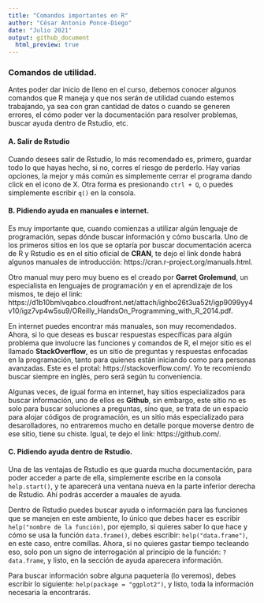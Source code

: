 ---
title: "Comandos importantes en R"
author: "César Antonio Ponce-Diego"
date: "Julio 2021"
output: github_document
  html_preview: true
---

### Comandos de utilidad. 

Antes poder dar inicio de lleno en el curso, debemos conocer algunos comandos que R maneja y que nos serán de utilidad cuando estemos trabajando, ya sea con gran cantidad de datos o cuando se generen errores, el cómo poder ver la documentación para resolver problemas, buscar ayuda dentro de Rstudio, etc. 

#### A. Salir de Rstudio

Cuando desees salir de Rstudio, lo más recomendado es, primero, guardar todo lo que hayas hecho, si no, corres el riesgo de perderlo. Hay varias opciones, la mejor y más común es simplemente cerrar el programa dando click en el icono de X. Otra forma es presionando `ctrl + Q`, o puedes simplemente escribir `q()` en la consola. </p>

#### B. Pidiendo ayuda en manuales e internet. 

Es muy importante que, cuando comienzas a utilizar algún lenguaje de programación, sepas dónde buscar información y cómo buscarla. Uno de los primeros sitios en los que se optaría por buscar documentación acerca de R y Rstudio es en el sitio oficial de **CRAN**, te dejo el link donde habrá algunos manuales de introducción: https://cran.r-project.org/manuals.html. </P>

Otro manual muy pero muy bueno es el creado por **Garret Grolemund**, un especialista en lenguajes de programación y en el aprendizaje de los mismos, te dejo el link: https://d1b10bmlvqabco.cloudfront.net/attach/ighbo26t3ua52t/igp9099yy4v10/igz7vp4w5su9/OReilly_HandsOn_Programming_with_R_2014.pdf. </p>

En internet puedes encontrar más manuales, son muy recomendados. Ahora, si lo que deseas es buscar respuestas específicas para algún problema que involucre las funciones y comandos de R, el mejor sitio es el llamado **StackOverflow**, es un sitio de preguntas y respuestas enfocadas en la programación, tanto para quienes están iniciando como para personas avanzadas. Este es el protal: https://stackoverflow.com/. Yo te recomiendo buscar siempre en inglés, pero será según tu conveniencia. </p>

Algunas veces, de igual forma en internet, hay sitios especializados para buscar información, uno de ellos es **Github**, sin embargo, este sitio no es solo para buscar soluciones a preguntas, sino que, se trata de un espacio para alojar códigos de programación, es un sitio más especializado para desarolladores, no entraremos mucho en detalle porque moverse dentro de ese sitio, tiene su chiste. Igual, te dejo el link: https://github.com/. </p>

#### C. Pidiendo ayuda dentro de Rstudio. 

Una de las ventajas de Rstudio es que guarda mucha documentación, para poder acceder a parte de ella, simplemente escribe en la consola `help.start()`, y te aparecerá una ventana nueva en la parte inferior derecha de Rstudio. Ahí podrás accerder a mauales de ayuda. </p>

Dentro de Rstudio puedes buscar ayuda o información para las funciones que se manejen en este ambiente, lo único que debes hacer es escribir `help("nombre de la función)`, por ejemplo, si quieres saber lo que hace y cómo se usa la función `data.frame()`, debes escribir: `help("data.frame")`, en este caso, entre comillas. Ahora, si no quieres gastar tiempo tecleando eso, solo pon un signo de interrogación al principio de la función: `?data.frame`, y listo, en la sección de ayuda aparecera información.</p>

Para buscar información sobre alguna paquetería (lo veremos), debes escribir lo siguiente: `help(package = "ggplot2")`, y listo, toda la información necesaria la encontrarás. 


